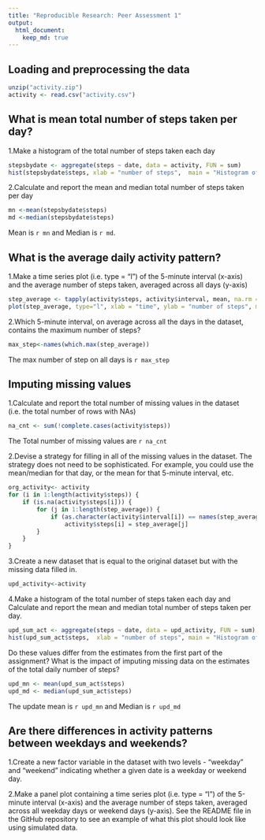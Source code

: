 ```yaml
---
title: "Reproducible Research: Peer Assessment 1"
output: 
  html_document:
    keep_md: true
---
```



## Loading and preprocessing the data

```r
unzip("activity.zip")
activity <- read.csv("activity.csv")

```

## What is mean total number of steps taken per day?
1.Make a histogram of the total number of steps taken each day

```r
stepsbydate <- aggregate(steps ~ date, data = activity, FUN = sum)
hist(stepsbydate$steps, xlab = "number of steps",  main = "Histogram of the total number of steps taken each day")

```

2.Calculate and report the mean and median total number of steps taken per day

```r
mn <-mean(stepsbydate$steps)
md <-median(stepsbydate$steps)
```
Mean is `r mn` and Median is `r md`.

## What is the average daily activity pattern?

1.Make a time series plot (i.e. type = "l") of the 5-minute interval (x-axis) and the average number of steps taken, averaged across all days (y-axis)

```r
step_average <- tapply(activity$steps, activity$interval, mean, na.rm = TRUE,simplify = TRUE)
plot(step_average, type="l", xlab = "time", ylab = "number of steps", main = "Average number of steps taken in 5-minute interval across all days")

```

2.Which 5-minute interval, on average across all the days in the dataset, contains the maximum number of steps?
```r
max_step<-names(which.max(step_average))
```
The max number of step on all days is  `r max_step`


## Imputing missing values
1.Calculate and report the total number of missing values in the dataset (i.e. the total number of rows with NAs)
```r
na_cnt <- sum(!complete.cases(activity$steps))
```
The Total number of missing values are `r na_cnt`

2.Devise a strategy for filling in all of the missing values in the dataset. The strategy does not need to be sophisticated. For example, you could use the mean/median for that day, or the mean for that 5-minute interval, etc.

```r
org_activity<- activity
for (i in 1:length(activity$steps)) {
    if (is.na(activity$steps[i])) {
        for (j in 1:length(step_average)) {
            if (as.character(activity$interval[i]) == names(step_average[j])) 
                activity$steps[i] = step_average[j]
        }
    }
}
```
3.Create a new dataset that is equal to the original dataset but with the missing data filled in.
```r
upd_activity<-activity
```

4.Make a histogram of the total number of steps taken each day and Calculate and report the mean and median total number of steps taken per day. 

```r
upd_sum_act <- aggregate(steps ~ date, data = upd_activity, FUN = sum)
hist(upd_sum_act$steps,  xlab = "number of steps", main = "Histogram of the total number of steps taken each day")

```
Do these values differ from the estimates from the first part of the assignment? What is the impact of imputing missing data on the estimates of the total daily number of steps?
```r
upd_mn <- mean(upd_sum_act$steps)
upd_md <- median(upd_sum_act$steps)
```
The update mean is `r upd_mn` and Median is `r upd_md`



## Are there differences in activity patterns between weekdays and weekends?
1.Create a new factor variable in the dataset with two levels - "weekday" and "weekend" indicating whether a given date is a weekday or weekend day.

2.Make a panel plot containing a time series plot (i.e. type = "l") of the 5-minute interval (x-axis) and the average number of steps taken, averaged across all weekday days or weekend days (y-axis). See the README file in the GitHub repository to see an example of what this plot should look like using simulated data.